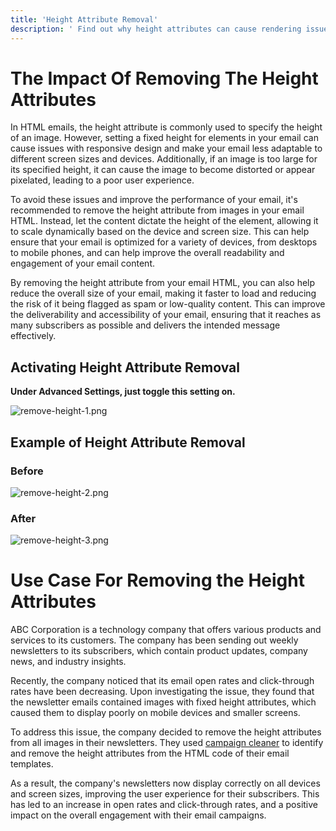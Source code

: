 ```yaml
---
title: 'Height Attribute Removal'
description: ' Find out why height attributes can cause rendering issues and how removing them can help ensure consistent rendering across devices.'
---
```


# The Impact Of Removing The Height Attributes
In HTML emails, the height attribute is commonly used to specify the height of an image. However, setting a fixed height for elements in your email can cause issues with responsive design and make your email less adaptable to different screen sizes and devices. Additionally, if an image is too large for its specified height, it can cause the image to become distorted or appear pixelated, leading to a poor user experience.

To avoid these issues and improve the performance of your email, it's recommended to remove the height attribute from images in your email HTML. Instead, let the content dictate the height of the element, allowing it to scale dynamically based on the device and screen size. This can help ensure that your email is optimized for a variety of devices, from desktops to mobile phones, and can help improve the overall readability and engagement of your email content.

By removing the height attribute from your email HTML, you can also help reduce the overall size of your email, making it faster to load and reducing the risk of it being flagged as spam or low-quality content. This can improve the deliverability and accessibility of your email, ensuring that it reaches as many subscribers as possible and delivers the intended message effectively.

## Activating Height Attribute Removal

**Under Advanced Settings, just toggle this setting on.**

![remove-height-1.png](/images/remove-height-1.png)

## Example of Height Attribute Removal

### Before ###

![remove-height-2.png](/images/remove-height-4.png)

### After ###

![remove-height-3.png](/images/remove-height-5.png)

# Use Case For Removing the Height Attributes
<Note>
ABC Corporation is a technology company that offers various products and services to its customers. The company has been sending out weekly newsletters to its subscribers, which contain product updates, company news, and industry insights.
 
Recently, the company noticed that its email open rates and click-through rates have been decreasing. Upon investigating the issue, they found that the newsletter emails contained images with fixed height attributes, which caused them to display poorly on mobile devices and smaller screens.
 
To address this issue, the company decided to remove the height attributes from all images in their newsletters. They used  [campaign cleaner](https://campaigncleaner.com) to identify and remove the height attributes from the HTML code of their email templates.
 
As a result, the company's newsletters now display correctly on all devices and screen sizes, improving the user experience for their subscribers. This has led to an increase in open rates and click-through rates, and a positive impact on the overall engagement with their email campaigns.
</Note>